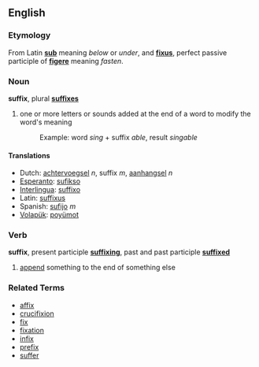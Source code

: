 ==English==
=== Etymology ===
From Latin '''[[sub]]''' meaning ''below'' or ''under'', and '''[[fixus]]''', perfect passive participle of '''[[figere]]''' meaning ''fasten''.

=== Noun ===
'''suffix''', plural '''[[suffixes]]'''

#one or more letters or sounds added at the end of a word to modify the word's meaning
#: Example: word ''sing'' + suffix ''able'', result ''singable''

==== Translations ====
*Dutch: [[achtervoegsel]] ''n'', suffix ''m'', [[aanhangsel]] ''n''
*[[Esperanto]]: [[sufikso]]
*[[Interlingua]]: [[suffixo]]
*Latin: [[suffixus]]
*Spanish: [[sufijo]] ''m''
*[[Volapük]]: [[poyümot]]

===Verb===
'''suffix''', present participle '''[[suffixing]]''', past and past participle '''[[suffixed]]'''

# [[append]] something to the end of something else

===Related Terms===
*[[affix]]
*[[crucifixion]]
*[[fix]]
*[[fixation]]
*[[infix]]
*[[prefix]]
*[[suffer]]